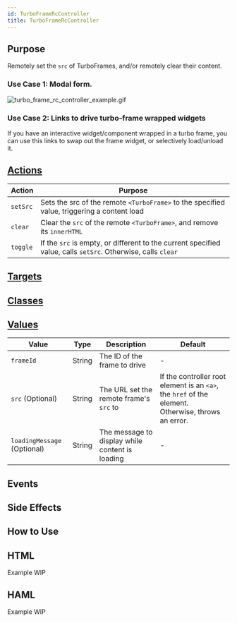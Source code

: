 ```yaml
---
id: TurboFrameRcController
title: TurboFrameRcController
---
```




## Purpose

Remotely set the `src` of TurboFrames, and/or remotely clear their content.

### Use Case 1: Modal form.
![turbo_frame_rc_controller_example.gif](../assets/turbo_frame_rc_controller_example.gif)

### Use Case 2: Links to drive turbo-frame wrapped widgets
If you have an interactive widget/component wrapped in a turbo frame, you can use this links to swap
out the frame widget, or selectively load/unload it.


## [Actions](https://stimulus.hotwire.dev/reference/actions)

| Action | Purpose |
| --- | --- |
| `setSrc` | Sets the src of the remote `<TurboFrame>` to the specified value, triggering a content load  |
| `clear` | Clear the `src` of the remote `<TurboFrame>`, and remove its `innerHTML` |
| `toggle` | If the `src` is empty, or different to the current specified value, calls `setSrc`. Otherwise, calls `clear` |

## [Targets](https://stimulus.hotwire.dev/reference/targets)
<NoTargets/>

## [Classes](https://stimulus.hotwire.dev/reference/classes)
<NoClasses/>

## [Values](https://stimulus.hotwire.dev/reference/values)

| Value | Type | Description | Default |
| --- | --- | --- | --- |
| `frameId` | String | The ID of the frame to drive | - |
| `src` (Optional) | String | The URL set the remote frame's `src` to | If the controller root element is an `<a>`, the `href` of the element. Otherwise, throws an error. |
| `loadingMessage` (Optional) | String | The message to display while content is loading | - |

## Events
<NoEvents/>

## Side Effects
<NoSideEffects/>



## How to Use


## HTML
Example WIP

## HAML
Example WIP


